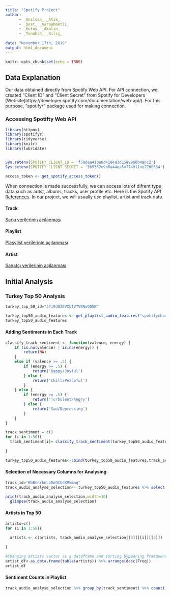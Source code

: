 ```yaml
---
title: "Spotify Project"
author:
      - _Anılcan_ _Atik_
      - _Dost_ _Karaahmetli_
      - _Kutay_ _Akalın_
      - _Tunahan_ _Kılıç_
      
date: "November 17th, 2019"
output: html_document
---
```


```r
knitr::opts_chunk$set(echo = TRUE)
```

## Data Explanation

Our data obtained directly from Spotify Web API. For API connection, we created “Client ID” and “Client Secret” from Spotify for Developers [Website]https://developer.spotify.com/documentation/web-api/). For this purpose, "spotifyr" package used for making connection.

### Accessing Spotifty Web API
```r
library(httpuv)
library(spotifyr)
library(tidyverse)
library(knitr)
library(lubridate)


Sys.setenv(SPOTIFY_CLIENT_ID = 'f5adea41ba0c4184a3d15e9960b4a0c2')
Sys.setenv(SPOTIFY_CLIENT_SECRET = '3b5362e9b6a44ea6a774911ae7700334')

access_token <- get_spotify_access_token()
```

When connection is made successfully, we can access lots of difrent type data such as aritst, albums, tracks, user profile etc. Here is the Spotify API [References](https://developer.spotify.com/documentation/web-api/reference/). In our project, we will usually use playlist, artist and track data.

#### Track

[Şarkı verilerinin açılanması](https://developer.spotify.com/documentation/web-api/reference/tracks/)

#### Playlist 

[Plasylist verilerinin açılanması](https://developer.spotify.com/documentation/web-api/reference/playlists/)

#### Artist

[Sanatçı verilerinin açılanması](https://developer.spotify.com/documentation/web-api/reference/artists/)


## Initial Analysis
### Turkey Top 50 Analysis

```r

turkey_top_50_id="37i9dQZEVXbIVYVBNw9D5K"

turkey_top50_audio_features <- get_playlist_audio_features("spotifycharts",turkey_top_50_id)
turkey_top50_audio_features
```



#### Adding Sentiments in Each Track
```r

classify_track_sentiment <- function(valence, energy) {
    if (is.na(valence) | is.na(energy)) {
        return(NA)
    }
    else if (valence >= .5) {
        if (energy >= .5) {
            return('Happy/Joyful')
        } else {
            return('Chill/Peaceful')
        }
    } else {
        if (energy >= .5) {
            return('Turbulent/Angry')
        } else {
            return('Sad/Depressing')
        }
    }
}

track_sentiment = c()
for (i in 1:50){
  track_sentiment[i]= classify_track_sentiment(turkey_top50_audio_features[[15]][[i]],turkey_top50_audio_features[[7]][[i]])
  
}

turkey_top50_audio_features<-cbind(turkey_top50_audio_features,track_sentiment)
```

#### Selection of Necessary Columns for Analysing

```r

track_id="6bBnnrknLbDoOCUdKMkmnq"
track_audio_analyse_selection<- turkey_top50_audio_features %>% select(track.name,track.id,track.artists,track.album.images,track.album.release_date,track.popularity,danceability:tempo,track_sentiment,track.duration_ms)

print(track_audio_analyse_selection,width=10)
  glimpse(track_audio_analyse_selection)


```

#### Artists in Top 50
```r

artists=c()
for (i in 1:50){
  
  artists <- c(artists, track_audio_analyse_selection[[3]][[i]][[3]])
  
}

#Changing artists vector as a dataframe and sorting bypearing freaquency in top 50 music
artist_df<-as.data.frame(table(artists)) %>% arrange(desc(Freq))
artist_df
```


#### Sentiment Counts in Playlist
```r

track_audio_analyse_selection %>% group_by(track_sentiment) %>% count()
```




